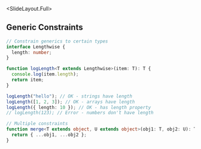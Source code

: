 
<SlideLayout.Full>
## Generic Constraints
<CodeDisplay >
  <File name="example.typescript">
    
```typescript
// Constrain generics to certain types
interface Lengthwise {
  length: number;
}

function logLength<T extends Lengthwise>(item: T): T {
  console.log(item.length);
  return item;
}

logLength("hello"); // OK - strings have length
logLength([1, 2, 3]); // OK - arrays have length
logLength({ length: 10 }); // OK - has length property
// logLength(123); // Error - numbers don't have length

// Multiple constraints
function merge<T extends object, U extends object>(obj1: T, obj2: U): T & U {
  return { ...obj1, ...obj2 };
}
```
    
  </File>
</CodeDisplay>
</SlideLayout.Full>